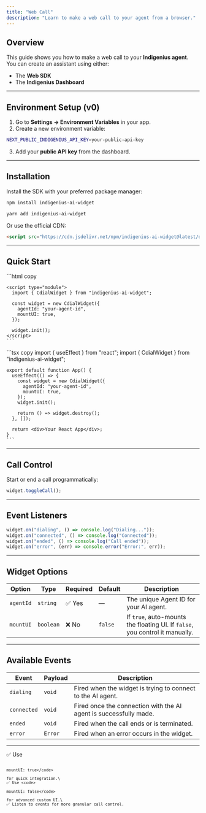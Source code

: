 ```yaml
---
title: "Web Call"
description: "Learn to make a web call to your agent from a browser."
---
```


## Overview

This guide shows you how to make a web call to your **Indigenius agent**.\
You can create an assistant using either:

- The **Web SDK**
- The **Indigenius Dashboard**

---

## Environment Setup (v0)

1. Go to **Settings → Environment Variables** in your app.
2. Create a new environment variable:

```bash copy
NEXT_PUBLIC_INDIGENIUS_API_KEY=your-public-api-key
```

3. Add your **public API key** from the dashboard.

---

## Installation

Install the SDK with your preferred package manager:

<CodeGroup>

```bash npm
npm install indigenius-ai-widget
```


```bash yarn
yarn add indigenius-ai-widget
```

</CodeGroup>

Or use the official CDN:

```html copy
<script src="https://cdn.jsdelivr.net/npm/indigenius-ai-widget@latest/dist/sdk.umd.js"></script>
```

---

## Quick Start

<Tabs>
  <Tab title="HTML">
    ```html copy
    <indigenius-convai agent-id="your-agent-id"></indigenius-convai>
    
    <script type="module">
      import { CdialWidget } from "indigenius-ai-widget";
    
      const widget = new CdialWidget({
        agentId: "your-agent-id",
        mountUI: true,
      });
    
      widget.init();
    </script>
    ```
  </Tab>
  <Tab title="React">
    ```tsx copy
    import { useEffect } from "react";
    import { CdialWidget } from "indigenius-ai-widget";
    
    export default function App() {
      useEffect(() => {
        const widget = new CdialWidget({
          agentId: "your-agent-id",
          mountUI: true,
        });
        widget.init();
    
        return () => widget.destroy();
      }, []);
    
      return <div>Your React App</div>;
    }
    ```
  </Tab>
</Tabs>

---

## Call Control

Start or end a call programmatically:

```js copy
widget.toggleCall();
```

---

## Event Listeners

```js copy
widget.on("dialing", () => console.log("Dialing..."));
widget.on("connected", () => console.log("Connected"));
widget.on("ended", () => console.log("Call ended"));
widget.on("error", (err) => console.error("Error:", err));
```

---

## Widget Options

| Option    | Type      | Required | Default | Description                                                                  |
| --------- | --------- | -------- | ------- | ---------------------------------------------------------------------------- |
| `agentId` | `string`  | ✅ Yes    | —       | The unique Agent ID for your AI agent.                                       |
| `mountUI` | `boolean` | ❌ No     | `false` | If `true`, auto-mounts the floating UI. If `false`, you control it manually. |

---

## Available Events

| Event       | Payload | Description                                                       |
| ----------- | ------- | ----------------------------------------------------------------- |
| `dialing`   | `void`  | Fired when the widget is trying to connect to the AI agent.       |
| `connected` | `void`  | Fired once the connection with the AI agent is successfully made. |
| `ended`     | `void`  | Fired when the call ends or is terminated.                        |
| `error`     | `Error` | Fired when an error occurs in the widget.                         |

---

<CardGroup cols={1}>
  <Card title="Tip" icon="lightbulb" iconType="solid" color="#FACC15">
    ✅ Use <code>
    
    mountUI: true</code>

    for quick integration.\
    ✅ Use <code>
    
    mountUI: false</code>

    for advanced custom UI.\
    ✅ Listen to events for more granular call control.
  </Card>
</CardGroup>